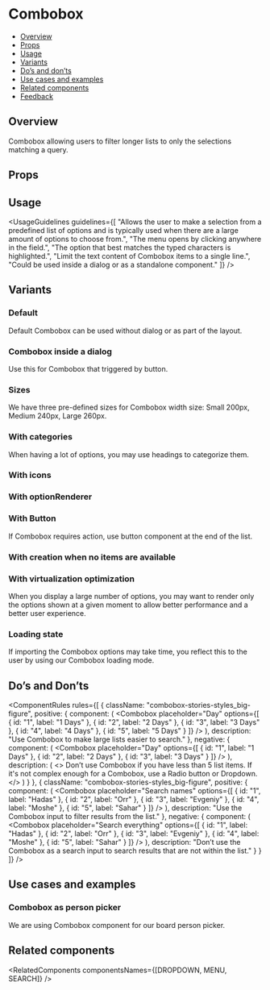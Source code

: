 
<Meta of={ComboboxStories} />

# Combobox

- [Overview](#overview)
- [Props](#props)
- [Usage](#usage)
- [Variants](#variants)
- [Do’s and don’ts](#dos-and-donts)
- [Use cases and examples](#use-cases-and-examples)
- [Related components](#related-components)
- [Feedback](#feedback)

## Overview

Combobox allowing users to filter longer lists to only the selections matching a query.

<Canvas>
  <Story of={ComboboxStories.Overview} />
</Canvas>

## Props

<PropsTable />

## Usage

<UsageGuidelines
  guidelines={[
    "Allows the user to make a selection from a predefined list of options and is typically used when there are a large amount of options to choose from.",
    "The menu opens by clicking anywhere in the field.",
    "The option that best matches the typed characters is highlighted.",
    "Limit the text content of Combobox items to a single line.",
    "Could be used inside a dialog or as a standalone component."
  ]}
/>

<TipOtherComponents />

## Variants

### Default

Default Combobox can be used without dialog or as part of the layout.

<Canvas>
  <Story of={ComboboxStories.Default} />
</Canvas>

### Combobox inside a dialog

Use this for Combobox that triggered by button.

<Canvas>
  <Story of={ComboboxStories.ComboboxInsideADialog} />
</Canvas>

### Sizes

We have three pre-defined sizes for Combobox width size: Small 200px, Medium 240px, Large 260px.

<Canvas>
  <Story of={ComboboxStories.Sizes} />
</Canvas>

### With categories

When having a lot of options, you may use headings to categorize them.

<Canvas>
  <Story of={ComboboxStories.WithCategories} />
</Canvas>

### With icons

<Canvas>
  <Story of={ComboboxStories.WithIcons} />
</Canvas>

### With optionRenderer

<Canvas>
  <Story of={ComboboxStories.WithOptionRenderer} />
</Canvas>

### With Button

If Combobox requires action, use button component at the end of the list.

<Canvas>
  <Story of={ComboboxStories.WithButton} />
</Canvas>

### With creation when no items are available

<Canvas>
  <Story of={ComboboxStories.WithCreation} />
</Canvas>

### With virtualization optimization

When you display a large number of options, you may want to render only the options shown at a given moment to allow better performance and a
better user experience.

<Canvas>
  <Story of={ComboboxStories.WithVirtualizationOptimization} />
</Canvas>

### Loading state

If importing the Combobox options may take time, you reflect this to the user by using our Combobox loading mode.

<Canvas>
  <Story of={ComboboxStories.LoadingState} />
</Canvas>

## Do’s and Don’ts

<ComponentRules
  rules={[
    {
      className: "combobox-stories-styles_big-figure",
      positive: {
        component: (
          <DialogContentContainer>
            <Combobox
              placeholder="Day"
              options={[
                { id: "1", label: "1 Days" },
                { id: "2", label: "2 Days" },
                { id: "3", label: "3 Days" },
                { id: "4", label: "4 Days" },
                { id: "5", label: "5 Days" }
              ]}
            />
          </DialogContentContainer>
        ),
        description: "Use Combobox to make large lists easier to search."
      },
      negative: {
        component: (
          <DialogContentContainer>
            <Combobox
              placeholder="Day"
              options={[
                { id: "1", label: "1 Days" },
                { id: "2", label: "2 Days" },
                { id: "3", label: "3 Days" }
              ]}
            />
          </DialogContentContainer>
        ),
        description: (
          <>
            Don’t use Combobox if you have less than 5 list items. If it's not complex enough for a Combobox, use a
            <Link href="/?path=/docs/inputs-radiobutton--overview">Radio button</Link>
            or
            <Link href="/?path=/docs/inputs-dropdown--overview">Dropdown.</Link>
          </>
        )
      }
    },
    {
      className: "combobox-stories-styles_big-figure",
      positive: {
        component: (
          <DialogContentContainer>
            <Combobox
              placeholder="Search names"
              options={[
                { id: "1", label: "Hadas" },
                { id: "2", label: "Orr" },
                { id: "3", label: "Evgeniy" },
                { id: "4", label: "Moshe" },
                { id: "5", label: "Sahar" }
              ]}
            />
          </DialogContentContainer>
        ),
        description: "Use the Combobox input to filter results from the list."
      },
      negative: {
        component: (
          <DialogContentContainer>
            <Combobox
              placeholder="Search everything"
              options={[
                { id: "1", label: "Hadas" },
                { id: "2", label: "Orr" },
                { id: "3", label: "Evgeniy" },
                { id: "4", label: "Moshe" },
                { id: "5", label: "Sahar" }
              ]}
            />
          </DialogContentContainer>
        ),
        description: "Don’t use the Combobox as a search input to search results that are not within the list."
      }
    }
  ]}
/>

## Use cases and examples

### Combobox as person picker

We are using Combobox component for our board person picker.

<Canvas>
  <Story of={ComboboxStories.ComboboxAsPersonPicker} />
</Canvas>

## Related components

<RelatedComponents componentsNames={[DROPDOWN, MENU, SEARCH]} />
